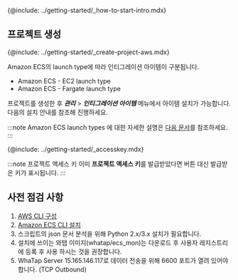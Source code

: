 <!-- 
---
id: amazon-ecs-install
title: 설치하기
description: Amazon ECS 아이템 설치를 안내합니다.
tags: [ 인티그레이션, 설치하기, Amazon ECS ]
---
-->

{@include: ../getting-started/_how-to-start-intro.mdx}

## 프로젝트 생성

{@include: ../getting-started/_create-project-aws.mdx}

Amazon ECS의 launch type에 따라 인티그레이션 아이템이 구분됩니다. 

* Amazon ECS - EC2 launch type
* Amazon ECS - Fargate launch type

프로젝트를 생성한 후 ***관리*** > ***인티그레이션 아이템*** 메뉴에서 아이템 설치가 가능합니다. 다음의 설치 안내를 참조해 진행하세요.

:::note
Amazon ECS launch types 에 대한 자세한 설명은 [다음 문서](https://docs.aws.amazon.com/AmazonECS/latest/developerguide/launch_types.html)를 참조하세요.
:::

{@include: ../getting-started/_accesskey.mdx}

:::note 프로젝트 액세스 키
이미 **프로젝트 액세스 키**를 발급받았다면 버튼 대신 발급받은 키가 표시됩니다.
:::

## 사전 점검 사항

1. [AWS CLI 구성](https://docs.aws.amazon.com/ko_kr/cli/latest/userguide/cli-chap-configure.html)
1. [Amazon ECS CLI 설치](https://docs.aws.amazon.com/ko_kr/AmazonECS/latest/developerguide/ECS_CLI_installation.html)
1. 스크립트의 json 문서 분석을 위해 Python 2.x/3.x 설치가 필요합니다.
1. 설치에 쓰이는 와탭 이미지(whatap/ecs_mon)는 다운로드 후 사용자 레지스트리에 등록 후 사용 하시는 것을 권장합니다.
1. WhaTap Server 15.165.146.117로 데이터 전송을 위해 6600 포트가 열려 있어야 합니다. (TCP Outbound)